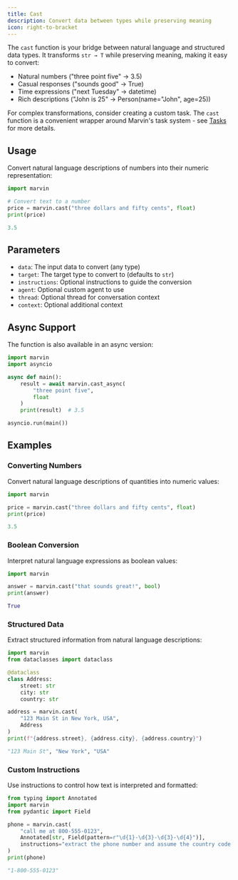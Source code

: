 ```yaml
---
title: Cast
description: Convert data between types while preserving meaning
icon: right-to-bracket
---
```


The `cast` function is your bridge between natural language and structured data types. It transforms `str → T` while preserving meaning, making it easy to convert:
- Natural numbers ("three point five" → 3.5)
- Casual responses ("sounds good" → True)
- Time expressions ("next Tuesday" → datetime)
- Rich descriptions ("John is 25" → Person(name="John", age=25))

For complex transformations, consider creating a custom task. The `cast` function is a convenient wrapper around Marvin's task system - see [Tasks](/concepts/tasks) for more details.

## Usage

Convert natural language descriptions of numbers into their numeric representation:

```python
import marvin

# Convert text to a number
price = marvin.cast("three dollars and fifty cents", float)
print(price)
```

```python
3.5
```

## Parameters

- `data`: The input data to convert (any type)
- `target`: The target type to convert to (defaults to `str`)
- `instructions`: Optional instructions to guide the conversion
- `agent`: Optional custom agent to use
- `thread`: Optional thread for conversation context
- `context`: Optional additional context

## Async Support

The function is also available in an async version:

```python
import marvin
import asyncio

async def main():
    result = await marvin.cast_async(
        "three point five",
        float
    )
    print(result)  # 3.5

asyncio.run(main())
```

## Examples

### Converting Numbers

Convert natural language descriptions of quantities into numeric values:

```python
import marvin

price = marvin.cast("three dollars and fifty cents", float)
print(price)
```

```python
3.5
```

### Boolean Conversion

Interpret natural language expressions as boolean values:

```python
import marvin

answer = marvin.cast("that sounds great!", bool)
print(answer)
```

```python
True
```

### Structured Data

Extract structured information from natural language descriptions:

```python
import marvin
from dataclasses import dataclass

@dataclass
class Address:
    street: str
    city: str
    country: str

address = marvin.cast(
    "123 Main St in New York, USA",
    Address
)
print(f"{address.street}, {address.city}, {address.country}")
```

```python
"123 Main St", "New York", "USA"
```

### Custom Instructions

Use instructions to control how text is interpreted and formatted:

```python
from typing import Annotated
import marvin
from pydantic import Field

phone = marvin.cast(
    "call me at 800-555-0123",
    Annotated[str, Field(pattern=r"\d{1}-\d{3}-\d{3}-\d{4}")],
    instructions="extract the phone number and assume the country code is 1"
)
print(phone)
```

```python
"1-800-555-0123"
``` 